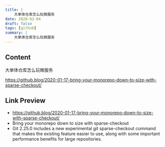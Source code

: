 ```yaml
---
title: |
    大单体仓库怎么玩微服务
date: 2020-02-04
draft: false
tags: [github]
summary: |
    大单体仓库怎么玩微服务
---
```


## Content

大单体仓库怎么玩微服务

https://github.blog/2020-01-17-bring-your-monorepo-down-to-size-with-sparse-checkout/

## Link Preview

- https://github.blog/2020-01-17-bring-your-monorepo-down-to-size-with-sparse-checkout/
- Bring your monorepo down to size with sparse-checkout
- Git 2.25.0 includes a new experimental git sparse-checkout command that makes the existing feature easier to use, along with some important performance benefits for large repositories.
